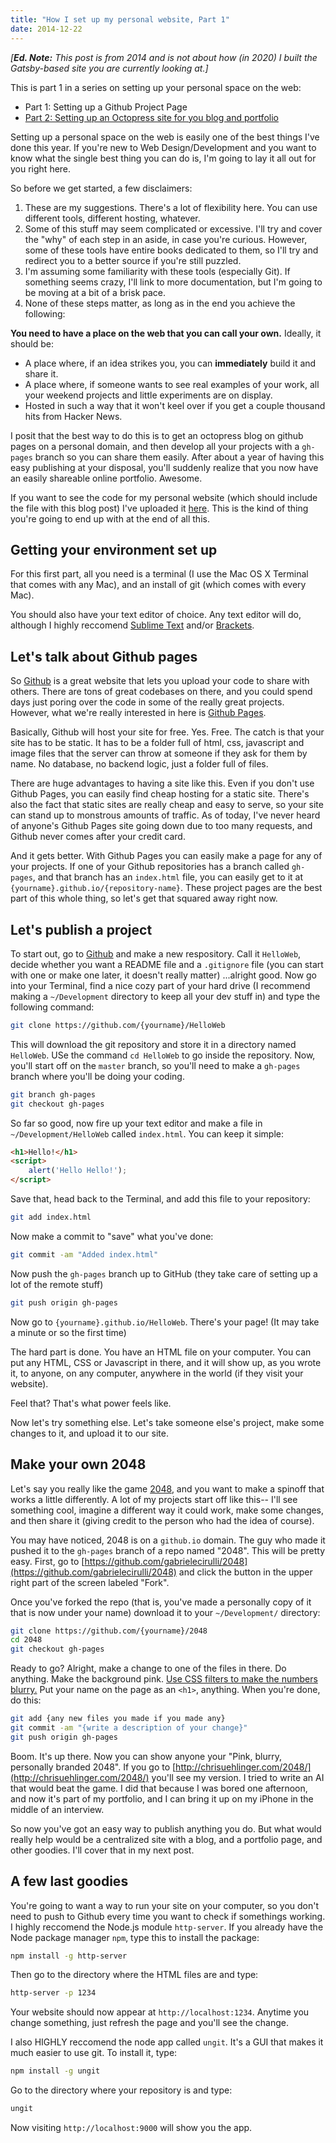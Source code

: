 ```yaml
---
title: "How I set up my personal website, Part 1"
date: 2014-12-22
---
```


*[**Ed. Note:** This post is from 2014 and is not about how (in 2020) I built the Gatsby-based site you are currently looking at.]*


This is part 1 in a series on setting up your personal space on the web:

- Part 1: Setting up a Github Project Page
- [Part 2: Setting up an Octopress site for you blog and portfolio](/blog/2014/12/22/how-i-set-up-my-personal-website-part-2/)

Setting up a personal space on the web is easily one of the best things I've done this year. If you're new to Web Design/Development and you want to know what the single best thing you can do is, I'm going to lay it all out for you right here.

So before we get started, a few disclaimers: 

1. These are my suggestions. There's a lot of flexibility here. You can use different tools, different hosting, whatever. 
2. Some of this stuff may seem complicated or excessive. I'll try and cover the "why" of each step in an aside, in case you're curious. However, some of these tools have entire books dedicated to them, so I'll try and redirect you to a better source if you're still puzzled.
3. I'm assuming some familiarity with these tools (especially Git). If something seems crazy, I'll link to more documentation, but I'm going to be moving at a bit of a brisk pace.
4. None of these steps matter, as long as in the end you achieve the following:

**You need to have a place on the web that you can call your own.** Ideally, it should be:

- A place where, if an idea strikes you, you can **immediately** build it and share it.
- A place where, if someone wants to see real examples of your work, all your weekend projects and little experiments are on display.
- Hosted in such a way that it won't keel over if you get a couple thousand hits from Hacker News.

I posit that the best way to do this is to get an octopress blog on github pages on a personal domain, and then develop all your projects with a `gh-pages` branch so you can share them easily. After about a year of having this easy publishing at your disposal, you'll suddenly realize that you now have an easily shareable online portfolio. Awesome.

If you want to see the code for my personal website (which should include the file with this blog post) I've uploaded it [here](https://github.com/chrisuehlinger/chrisuehlinger.github.io). This is the kind of thing you're going to end up with at the end of all this.

## Getting your environment set up

For this first part, all you need is a terminal (I use the Mac OS X Terminal that comes with any Mac), and an install of git (which comes with every Mac).

You should also have your text editor of choice. Any text editor will do, although I highly reccomend [Sublime Text](http://www.sublimetext.com/) and/or [Brackets](http://brackets.io/).

## Let's talk about Github pages

So [Github](https://github.com/) is a great website that lets you upload your code to share with others. There are tons of great codebases on there, and you could spend days just poring over the code in some of the really great projects. However, what we're really interested in here is [Github Pages](https://pages.github.com/).

Basically, Github will host your site for free. Yes. Free. The catch is that your site has to be static. It has to be a folder full of html, css, javascript and image files that the server can throw at someone if they ask for them by name. No database, no backend logic, just a folder full of files.

There are huge advantages to having a site like this. Even if you don't use Github Pages, you can easily find cheap hosting for a static site. There's also the fact that static sites are really cheap and easy to serve, so your site can stand up to monstrous amounts of traffic. As of today, I've never heard of anyone's Github Pages site going down due to too many requests, and Github never comes after your credit card.



And it gets better. With Github Pages you can easily make a page for any of your projects. If one of your Github repositories has a branch called `gh-pages`, and that branch has an `index.html` file, you can easily get to it at `{yourname}.github.io/{repository-name}`. These project pages are the best part of this whole thing, so let's get that squared away right now.

## Let's publish a project

To start out, go to [Github](https://github.com) and make a new respository. Call it `HelloWeb`, decide whether you want a README file and a `.gitignore` file (you can start with one or make one later, it doesn't really matter) ...alright good. Now go into your Terminal, find a nice cozy part of your hard drive (I recommend making a `~/Development` directory to keep all your dev stuff in) and type the following command:

```bash
git clone https://github.com/{yourname}/HelloWeb
```

This will download the git repository and store it in a directory named `HelloWeb`. USe the command `cd HelloWeb` to go inside the repository. Now, you'll start off on the `master` branch, so you'll need to make a `gh-pages` branch where you'll be doing your coding.

```bash
git branch gh-pages
git checkout gh-pages
```

So far so good, now fire up your text editor and make a file in `~/Development/HelloWeb` called `index.html`. You can keep it simple:

```html
<h1>Hello!</h1>
<script>
    alert('Hello Hello!');
</script>
```

Save that, head back to the Terminal, and add this file to your repository:

```bash
git add index.html
```

Now make a commit to "save" what you've done:

```bash
git commit -am "Added index.html"
```

Now push the `gh-pages` branch up to GitHub (they take care of setting up a lot of the remote stuff)

```bash
git push origin gh-pages
```

Now go to `{yourname}.github.io/HelloWeb`. There's your page! (It may take a minute or so the first time)

The hard part is done. You have an HTML file on your computer. You can put any HTML, CSS or Javascript in there, and it will show up, as you wrote it, to anyone, on any computer, anywhere in the world (if they visit your website).

Feel that? That's what power feels like.

Now let's try something else. Let's take someone else's project, make some changes to it, and upload it to our site.

## Make your own 2048

Let's say you really like the game [2048](http://gabrielecirulli.github.io/2048/), and you want to make a spinoff that works a little differently. A lot of my projects start off like this-- I'll see something cool, imagine a different way it could work, make some changes, and then share it (giving credit to the person who had the idea of course).

You may have noticed, 2048 is on a `github.io` domain. The guy who made it pushed it to the `gh-pages` branch of a repo named "2048". This will be pretty easy. First, go to [https://github.com/gabrielecirulli/2048](https://github.com/gabrielecirulli/2048) and click the button in the upper right part of the screen labeled "Fork".

Once you've forked the repo (that is, you've made a personally copy of it that is now under your name) download it to your `~/Development/` directory:

```bash
git clone https://github.com/{yourname}/2048
cd 2048
git checkout gh-pages
```

Ready to go? Alright, make a change to one of the files in there. Do anything. Make the background pink. [Use CSS filters to make the numbers blurry.](http://css-tricks.com/almanac/properties/f/filter/) Put your name on the page as an `<h1>`, anything. When you're done, do this:

```bash
git add {any new files you made if you made any}
git commit -am "{write a description of your change}"
git push origin gh-pages
```

Boom. It's up there. Now you can show anyone your "Pink, blurry, personally branded 2048". If you go to [http://chrisuehlinger.com/2048/](http://chrisuehlinger.com/2048/) you'll see my version. I tried to write an AI that would beat the game. I did that because I was bored one afternoon, and now it's part of my portfolio, and I can bring it up on my iPhone in the middle of an interview.

So now you've got an easy way to publish anything you do. But what would really help would be a centralized site with a blog, and a portfolio page, and other goodies. I'll cover that in my next post.

## A few last goodies

You're going to want a way to run your site on your computer, so you don't need to push to Github every time you want to check if somethings working. I highly reccomend the Node.js module `http-server`. If you already have the Node package manager `npm`, type this to install the package:

```bash
npm install -g http-server
```

Then go to the directory where the HTML files are and type:

```bash
http-server -p 1234
```

Your website should now appear at `http://localhost:1234`. Anytime you change something, just refresh the page and you'll see the change.

I also HIGHLY reccomend the node app called `ungit`. It's a GUI that makes it much easier to use git. To install it, type:

```bash
npm install -g ungit
```

Go to the directory where your repository is and type:

```bash
ungit
```

Now visiting `http://localhost:9000` will show you the app.
